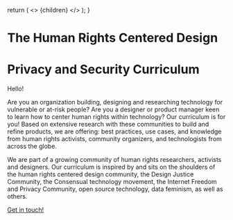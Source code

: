 
  return (
    <>
      <Diagram />
      <Phases />
      <MDXProvider components={uac().components}>{children}</MDXProvider>
    </>
  );
}

[comment]: # "↓↓↓ Editable ↓↓↓"

# The Human Rights Centered Design 

# Privacy and Security Curriculum

Hello!

Are you an organization building, designing and researching technology for vulnerable or at-risk people? Are you a designer or product manager keen to learn how to center human rights within technology? Our curriculum is for you! Based on extensive research with these communities to build and refine products, we are offering: best practices, use cases, and knowledge from human rights activists, community organizers, and technologists from across the globe.

We are part of a growing community of human rights researchers, activists and designers. Our curriculum is inspired by and sits on the shoulders of the human rights centered design community, the Design Justice Community, the Consensual technology movement, the Internet Freedom and Privacy Community, open source technology, data feminism, as well as others.

[Get in touch!](mailto:secure.ux@gmail.com)
